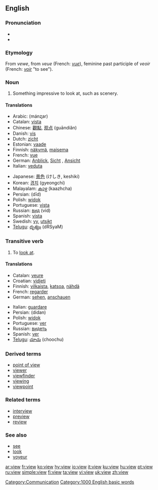 {{wikipediapl}}
==English==

{{rank|late|bed|living|531|view|although|knowledge|hath}}

===Pronunciation===
* {{IPA|/vjuː/}}
*{{audio|en-us-view.ogg|Audio (US)}}

===Etymology===
From {{AF.}} ''vewe'', from {{OF.}} ''veue'' (French: ''[[vue]]''), feminine past participle of ''veoir'' (French: ''[[voir]]'' "to see").

===Noun===
{{en-noun}}

# Something impressive to look at, such as scenery.

====Translations====
{{top}}
*Arabic: {{ARchar|[[منظر]]}} (mánʐar)
*Catalan: [[vista]] {{f}}
*Chinese: [[觀點]], [[观点]] (guāndiǎn)
*Danish: [[vis#Danish|vis]]
*Dutch: [[zicht]]
*Estonian: [[vaade]]
*Finnish: [[näkymä]], [[maisema]]
*French: [[vue]] {{f}}
*German: [[Anblick]], [[Sicht]] {{f}}, [[Ansicht]] {{f}}
*Italian: [[veduta]] {{f}}
{{mid}}
*Japanese: [[景色]] (けしき, keshiki)
*Korean: [[경치]] (gyeongchi)
*Malayalam: [[കാഴ്ച]] (kaazhcha)
*Persian: {{FAchar|[[دید]]}} (dīd)
*Polish: [[widok]] {{m}}
*Portuguese: [[vista]] {{f}}
*Russian: [[вид]] (vid) {{m}}
*Spanish: [[vista]] {{f}}
*Swedish: [[vy]], [[utsikt]]
*[[Telugu]]: [[దృశ్యం]] (dRSyaM)
{{bottom}}

===Transitive verb===
{{en-verb}}

# To [[look at]].

====Translations====
{{top}}
*Catalan: [[veure]]
*Croatian: [[vidjeti]]
*Finnish: [[vilkaista]], [[katsoa]], [[nähdä]]
*French: [[regarder]]
*German: [[sehen]], [[anschauen]]
{{mid}}
*Italian: [[guardare]]
*Persian: {{FAchar|[[دیدن]]}} (didan)
*Polish: [[widok]]
*Portuguese: [[ver]]
*Russian: [[видеть]]
*Spanish: [[ver]]
*[[Telugu]]: [[చూచు]] (choochu)
{{bottom}}

===Derived terms===
*[[point of view]]
*[[viewer]]
*[[viewfinder]]
*[[viewing]]<!--noun, as in "a viewing of a property"-->
*[[viewpoint]]

===Related terms===
*[[interview]]
*[[preview]]
*[[review]]

===See also===
*[[see]]
*[[look]]
*[[voyeur]]

[[Category:Communication]]
[[Category:1000 English basic words]]

[[ar:view]]
[[fr:view]]
[[ko:view]]
[[hy:view]]
[[io:view]]
[[it:view]]
[[ku:view]]
[[hu:view]]
[[pt:view]]
[[ru:view]]
[[simple:view]]
[[fi:view]]
[[ta:view]]
[[vi:view]]
[[uk:view]]
[[zh:view]]